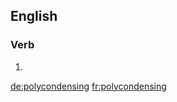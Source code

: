 ==English==

===Verb===
{{head|en|present participle}}

# {{present participle of|polycondense|lang=en|nocat=1}}

[[de:polycondensing]]
[[fr:polycondensing]]